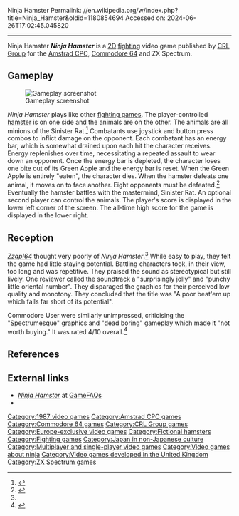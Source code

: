 Ninja Hamster
Permalink: //en.wikipedia.org/w/index.php?title=Ninja_Hamster&oldid=1180854694
Accessed on: 2024-06-26T17:02:45.045820



------
Ninja Hamster
{{Short description|1987 video game}}
{{Infobox VG
|title          = Ninja Hamster
|image          = Ninja Hamster cover.jpg
|developer      = [[CRL Group]]
|publisher      = CRL Group
|designer       = Colin Ajayi-obe
|composer       = Colin Ajayi-obe 
|released       = {{Video game release|EU|1987}}
|genre          = [[Fighting game|Fighting]]
|modes          = [[Single-player video game|Single-player]], [[Multiplayer video game|multiplayer]]
|platforms      = [[Amstrad CPC]], [[Commodore 64]], [[ZX Spectrum]]
}}
'''''Ninja Hamster''''' is a [[2D computer graphics|2D]] [[fighting]] video game published by [[CRL Group]] for the [[Amstrad CPC]], [[Commodore 64]] and ZX Spectrum.

==Gameplay==
[[File:Ninja Hamster screenshot.png|thumb|left|Gameplay screenshot]]

''Ninja Hamster'' plays like other [[fighting game]]s. The player-controlled [[hamster]] is on one side and the animals are on the other. The animals are all minions of the Sinister Rat.<ref name="zap">{{cite web|url=http://www.zzap64.co.uk/cgi-bin/displaypage.pl?issue=034&page=076&magazine=zzap |title=Zzap! Test: Ninja Hamster |publisher= |date= |accessdate=January 1, 2013}}</ref> Combatants use joystick and button press combos to inflict damage on the opponent. Each combatant has an energy bar, which is somewhat drained upon each hit the character receives. Energy replenishes over time, necessitating a repeated assault to wear down an opponent. Once the energy bar is depleted, the character loses one bite out of its Green Apple and the energy bar is reset. When the Green Apple is entirely "eaten", the character dies. When the hamster defeats one animal, it moves on to face another. Eight opponents must be defeated.<ref>{{cite web|url=https://worldofspectrum.org//pub/sinclair/games-info/n/NinjaHamster.txt|title=Ninja Hamster tutorial|website=[[World of spectrum]]|access-date=December 10, 2022|archive-url=https://web.archive.org/web/20220704035352/https://worldofspectrum.org//pub/sinclair/games-info/n/NinjaHamster.txt|archive-date=July 4, 2022|url-status=live}}</ref> Eventually the hamster battles with the mastermind, Sinister Rat. An optional second player can control the animals. The player's score is displayed in the lower left corner of the screen. The all-time high score for the game is displayed in the lower right.

==Reception==
''[[Zzap!64]]'' thought very poorly of ''Ninja Hamster''.<ref name="zap" /> While easy to play, they felt the game had little staying potential. Battling characters took, in their view, too long and was repetitive. They praised the sound as stereotypical but still lively. One reviewer called the soundtrack a "surprisingly jolly" and "punchy little oriental number". They disparaged the graphics for their perceived low quality and monotony. They concluded that the title was "A poor beat'em up which falls far short of its potential".

Commodore User were similarly unimpressed, criticising the "Spectrumesque" graphics and "dead boring" gameplay which made it "not worth buying." It was rated 4/10 overall.<ref>{{Cite web|url=https://archive.org/details/commodore-user-magazine-52/page/n76/mode/1up|title=Ninja Hamster review|first=Ken|last=McMahon|work=Commodore User Magazine Issue 52|date=January 1988|access-date=December 10, 2022}}</ref>

==References==
{{reflist}}

==External links==
*[http://www.gamefaqs.com/c64/577439-ninja-hamster/credit ''Ninja Hamster''] at [[GameFAQs]]
*{{WoS_game|id=0003435}}

{{CRL Group}}

[[Category:1987 video games]]
[[Category:Amstrad CPC games]]
[[Category:Commodore 64 games]]
[[Category:CRL Group games]]
[[Category:Europe-exclusive video games]]
[[Category:Fictional hamsters]]
[[Category:Fighting games]]
[[Category:Japan in non-Japanese culture]]
[[Category:Multiplayer and single-player video games]]
[[Category:Video games about ninja]]
[[Category:Video games developed in the United Kingdom]]
[[Category:ZX Spectrum games]]